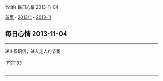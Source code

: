 %title 每日心情 2013-11-04

[[../../../index|首页]] - [[../index|2013年]] - [[index|2013-11]]
==每日心情 2013-11-04==
----
递出辞职信，进入走人的节奏
======下午1:33======
----
